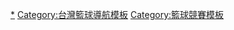{{Navbox
|name   =威廉·瓊斯盃國際籃球邀請賽
|title  =[[威廉·瓊斯盃國際籃球邀請賽]]
|state  = {{{state|autocollapse}}}
|listclass = hlist
|list1=
*[[第一屆威廉·瓊斯盃國際籃球邀請賽|1977]]
*[[第二屆威廉·瓊斯盃國際籃球邀請賽|1978]]
*[[第三威廉·瓊斯盃國際籃球邀請賽|1979]]
*[[第四屆威廉·瓊斯盃國際籃球邀請賽|1980]]
*[[第五屆威廉·瓊斯盃國際籃球邀請賽|1981]]
*[[第六屆威廉·瓊斯盃國際籃球邀請賽|1982]]
*[[第七屆威廉·瓊斯盃國際籃球邀請賽|1983]]
*[[第八屆威廉·瓊斯盃國際籃球邀請賽|1984]]
*[[第九屆威廉·瓊斯盃國際籃球邀請賽|1985]]
*[[第十屆威廉·瓊斯盃國際籃球邀請賽|1986]]
*[[第十一屆威廉·瓊斯盃國際籃球邀請賽|1987]]
*[[第十二屆威廉·瓊斯盃國際籃球邀請賽|1988]]
*[[第十三屆威廉·瓊斯盃國際籃球邀請賽|1990]]
*[[第十四屆威廉·瓊斯盃國際籃球邀請賽|1991]]
*[[第十五屆威廉·瓊斯盃國際籃球邀請賽|1992]]
*[[第十六屆威廉·瓊斯盃國際籃球邀請賽|1993]]
*[[第十七屆威廉·瓊斯盃國際籃球邀請賽|1994]]
*[[第十八屆威廉·瓊斯盃國際籃球邀請賽|1995]]
*[[第十九屆威廉·瓊斯盃國際籃球邀請賽|1996]]
*[[第二十屆威廉·瓊斯盃國際籃球邀請賽|1997]]
*[[第二十一屆威廉·瓊斯盃國際籃球邀請賽|1998]]
*[[第二十二屆威廉·瓊斯盃國際籃球邀請賽|1999]]
*[[第二十三屆威廉·瓊斯盃國際籃球邀請賽|2000]]
*[[第二十四屆威廉·瓊斯盃國際籃球邀請賽|2001]]
*[[第二十五屆威廉·瓊斯盃國際籃球邀請賽|2002]]
*[[第二十六屆威廉·瓊斯盃國際籃球邀請賽|2004]]
*[[第二十七屆威廉·瓊斯盃國際籃球邀請賽|2005]]
*[[第二十八屆威廉·瓊斯盃國際籃球邀請賽|2006]]
*[[第二十九屆威廉·瓊斯盃國際籃球邀請賽|2007]]
*[[第三十屆威廉·瓊斯盃國際籃球邀請賽|2008]]
*[[第三十一屆威廉·瓊斯盃國際籃球邀請賽|2009]]
*[[第三十二屆威廉·瓊斯盃國際籃球邀請賽|2010]]
*[[第三十三屆威廉·瓊斯盃國際籃球邀請賽|2011]]
*[[第三十四屆威廉·瓊斯盃國際籃球邀請賽|2012]]
*[[第三十五屆威廉·瓊斯盃國際籃球邀請賽|2013]]
*[[第三十六屆威廉·瓊斯盃國際籃球邀請賽|2014]]
*[[第三十七屆威廉·瓊斯盃國際籃球邀請賽|2015]]
*[[第三十八屆威廉·瓊斯盃國際籃球邀請賽|2016]]
*[[第三十九屆威廉·瓊斯盃國際籃球邀請賽|2017]]
*[[第四十屆威廉·瓊斯盃國際籃球邀請賽|2018]]
*[[第四十一屆威廉·瓊斯盃國際籃球邀請賽|2019]]
}}<noinclude>
{{collapsible option}}
[[Category:威廉·瓊斯盃國際籃球邀請賽|*]]
[[Category:台灣籃球導航模板]]
[[Category:籃球競賽模板]]
</noinclude>